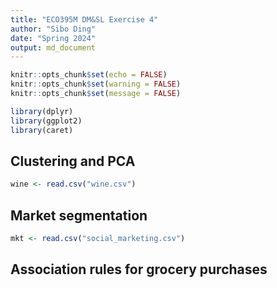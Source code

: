 ```yaml
---
title: "ECO395M DM&SL Exercise 4"
author: "Sibo Ding"
date: "Spring 2024"
output: md_document
---
```


```r
knitr::opts_chunk$set(echo = FALSE)
knitr::opts_chunk$set(warning = FALSE)
knitr::opts_chunk$set(message = FALSE)

library(dplyr)
library(ggplot2)
library(caret)

```

## Clustering and PCA
```r
wine <- read.csv("wine.csv")
```








## Market segmentation
```r
mkt <- read.csv("social_marketing.csv")
```








## Association rules for grocery purchases
```r

```

